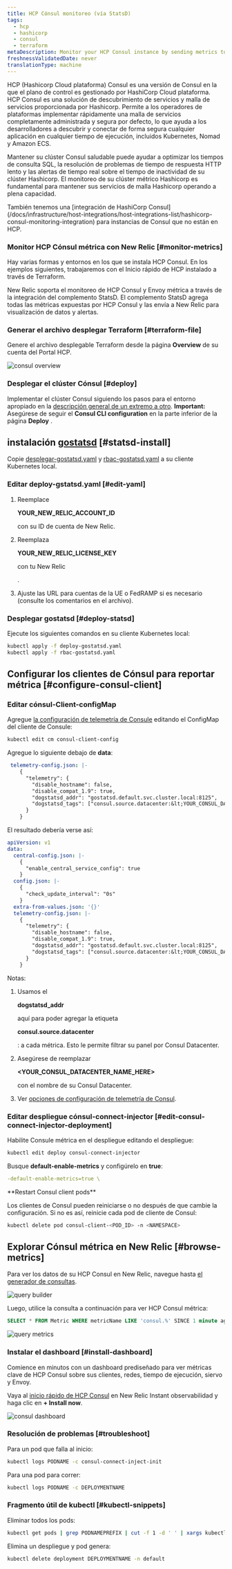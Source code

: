 ```yaml
---
title: HCP Cónsul monitoreo (vía StatsD)
tags:
  - hcp
  - hashicorp
  - consul
  - terraform
metaDescription: Monitor your HCP Consul instance by sending metrics to New Relic via Statsd
freshnessValidatedDate: never
translationType: machine
---
```






HCP (Hashicorp Cloud plataforma) Consul es una versión de Consul en la que el plano de control es gestionado por HashiCorp Cloud plataforma. HCP Consul es una solución de descubrimiento de servicios y malla de servicios proporcionada por Hashicorp. Permite a los operadores de plataformas implementar rápidamente una malla de servicios completamente administrada y segura por defecto, lo que ayuda a los desarrolladores a descubrir y conectar de forma segura cualquier aplicación en cualquier tiempo de ejecución, incluidos Kubernetes, Nomad y Amazon ECS.

Mantener su clúster Consul saludable puede ayudar a optimizar los tiempos de consulta SQL, la resolución de problemas de tiempo de respuesta HTTP lento y las alertas de tiempo real sobre el tiempo de inactividad de su clúster Hashicorp. El monitoreo de su clúster métrico Hashicorp es fundamental para mantener sus servicios de malla Hashicorp operando a plena capacidad.

<Callout variant="tip">
  También tenemos una [integración de HashiCorp Consul](/docs/infrastructure/host-integrations/host-integrations-list/hashicorp-consul-monitoring-integration) para instancias de Consul que no están en HCP.
</Callout>

### Monitor HCP Cónsul métrica con New Relic [#monitor-metrics]

Hay varias formas y entornos en los que se instala HCP Consul. En los ejemplos siguientes, trabajaremos con el Inicio rápido de HCP instalado a través de Terraform.

New Relic soporta el monitoreo de HCP Consul y Envoy métrica a través de la integración del complemento StatsD. El complemento StatsD agrega todas las métricas expuestas por HCP Consul y las envía a New Relic para visualización de datos y alertas.

### Generar el archivo desplegar Terraform [#terraform-file]

Genere el archivo desplegable Terraform desde la página <DNT>**Overview**</DNT> de su cuenta del Portal HCP.

<img
  title="consul overview"
  alt="consul overview"
  src={infrastructureConsulOverview}
/>

### Desplegar el clúster Cónsul [#deploy]

Implementar el clúster Consul siguiendo los pasos para el entorno apropiado en la [descripción general de un extremo a otro](https://learn.hashicorp.com/tutorials/cloud/consul-end-to-end-overview). <DNT>**Important:**</DNT> Asegúrese de seguir el <DNT>**Consul CLI configuration**</DNT> en la parte inferior de la página <DNT>**Deploy**</DNT> .

## instalación [gostatsd](https://github.com/atlassian/gostatsd) [#statsd-install]

Copie [desplegar-gostatsd.yaml](https://github.com/newrelic-experimental/hashicorp-quickstart-annex/blob/main/hcp-consul/deploy-gostatsd.yaml) y [rbac-gostatsd.yaml](https://github.com/newrelic-experimental/hashicorp-quickstart-annex/blob/main/hcp-consul/rbac-gostatsd.yaml) a su cliente Kubernetes local.

### Editar deploy-gstatsd.yaml [#edit-yaml]

1. Reemplace

   <DNT>**YOUR_NEW_RELIC_ACCOUNT_ID**</DNT>

   con su ID de cuenta de New Relic.

2. Reemplaza

   <DNT>**YOUR_NEW_RELIC_LICENSE_KEY**</DNT>

   con tu New Relic

   <InlinePopover type="licenseKey"/>

   .

3. Ajuste las URL para cuentas de la UE o FedRAMP si es necesario (consulte los comentarios en el archivo).

### Desplegar gostatsd [#deploy-statsd]

Ejecute los siguientes comandos en su cliente Kubernetes local:

```bash
kubectl apply -f deploy-gostatsd.yaml
kubectl apply -f rbac-gostatsd.yaml
```

## Configurar los clientes de Cónsul para reportar métrica [#configure-consul-client]

### Editar cónsul-Client-configMap

Agregue [la configuración de telemetría de Consule](https://www.consul.io/docs/agent/telemetry) editando el ConfigMap del cliente de Consule:

```bash
kubectl edit cm consul-client-config
```

Agregue lo siguiente debajo de <DNT>**data**</DNT>:

```yaml
 telemetry-config.json: |-
    {   
      "telemetry": {
        "disable_hostname": false,
        "disable_compat_1.9": true,
        "dogstatsd_addr": "gostatsd.default.svc.cluster.local:8125",
        "dogstatsd_tags": ["consul.source.datacenter:&lt;YOUR_CONSUL_DATACENTER_NAME_HERE&gt;"]
      }   
    }  

```

El resultado debería verse así:

```yaml
apiVersion: v1
data:
  central-config.json: |-
    {   
      "enable_central_service_config": true
    }   
  config.json: |-
    {   
      "check_update_interval": "0s"
    }   
  extra-from-values.json: '{}'
  telemetry-config.json: |-
    {   
      "telemetry": {
        "disable_hostname": false,
        "disable_compat_1.9": true,
        "dogstatsd_addr": "gostatsd.default.svc.cluster.local:8125",
        "dogstatsd_tags": ["consul.source.datacenter:&lt;YOUR_CONSUL_DATACENTER_NAME_HERE&gt;"]
      }   
    }  

```

Notas:

1. Usamos el

   <DNT>**dogstatsd_addr**</DNT>

   aquí para poder agregar la etiqueta

   <DNT>**consul.source.datacenter**</DNT>

   : a cada métrica. Esto le permite filtrar su panel por Consul Datacenter.

2. Asegúrese de reemplazar

   <DNT>**&lt;YOUR_CONSUL_DATACENTER_NAME_HERE>**</DNT>

   con el nombre de su Consul Datacenter.

3. Ver [opciones de configuración de telemetría de Consul](https://www.consul.io/docs/agent/config/config-files#telemetry).

### Editar despliegue cónsul-connect-injector [#edit-consul-connect-injector-deployment]

Habilite Consule métrica en el despliegue editando el despliegue:

```bash
kubectl edit deploy consul-connect-injector
```

Busque <DNT>**default-enable-metrics**</DNT> y configúrelo en <DNT>**true**</DNT>:

```yaml
-default-enable-metrics=true \
```

<DNT>
  **Restart Consul client pods**
</DNT>

Los clientes de Consul pueden reiniciarse o no después de que cambie la configuración. Si no es así, reinicie cada pod de cliente de Consul:

```bash
kubectl delete pod consul-client-<POD_ID> -n <NAMESPACE>
```

## Explorar Cónsul métrica en New Relic [#browse-metrics]

Para ver los datos de su HCP Consul en New Relic, navegue hasta [el generador de consultas](/docs/query-your-data/explore-query-data/query-builder/introduction-query-builder/).

<img
  title="query builder"
  alt="query builder"
  src={infrastructureQueryBuilder}
/>

Luego, utilice la consulta a continuación para ver HCP Consul métrica:

```SQL
SELECT * FROM Metric WHERE metricName LIKE 'consul.%' SINCE 1 minute ago
```

<img
  title="query metrics"
  alt="query metrics"
  src={infrastructureQueryMetrics}
/>

### Instalar el dashboard [#install-dashboard]

Comience en minutos con un dashboard prediseñado para ver métricas clave de HCP Consul sobre sus clientes, redes, tiempo de ejecución, siervo y Envoy.

Vaya al [inicio rápido de HCP Consul](https://newrelic.com/instant-observability/hcp-consul) en New Relic Instant observabilidad y haga clic en <DNT>**+ Install now**</DNT>.

<img
  title="consul dashboard"
  alt="consul dashboard"
  src={infrastructureConsulDashboard}
/>

### Resolución de problemas [#troubleshoot]

Para un pod que falla al inicio:

```bash
kubectl logs PODNAME -c consul-connect-inject-init
```

Para una pod para correr:

```bash
kubectl logs PODNAME -c DEPLOYMENTNAME
```

### Fragmento útil de kubectl [#kubectl-snippets]

Eliminar todos los pods:

```bash
kubectl get pods | grep PODNAMEPREFIX | cut -f 1 -d ' ' | xargs kubectl delete pods
```

Elimina un despliegue y pod genera:

```bash
kubectl delete deployment DEPLOYMENTNAME -n default
```